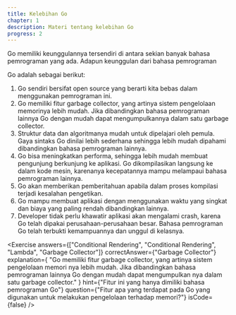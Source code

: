---
title: Kelebihan Go
chapter: 1
description: Materi tentang kelebihan Go
progress: 2
---

Go memiliki keunggulannya tersendiri di antara sekian banyak bahasa pemrograman yang ada.
Adapun keunggulan dari bahasa pemrograman

Go adalah sebagai berikut:

1. Go sendiri bersifat open source yang berarti kita bebas dalam menggunakan pemrograman ini.
2. Go memiliki fitur garbage collector, yang artinya sistem pengelolaan memorinya lebih mudah.
   Jika dibandingkan bahasa pemrograman lainnya Go dengan mudah dapat mengumpulkannya dalam satu garbage collector.
3. Struktur data dan algoritmanya mudah untuk dipelajari oleh pemula. Gaya sintaks Go dinilai lebih sederhana
   sehingga lebih mudah dipahami dibandingkan bahasa pemrograman lainnya.
4. Go bisa meningkatkan performa, sehingga lebih mudah membuat pengunjung berkunjung ke aplikasi.
   Go dikompilasikan langsung ke dalam kode mesin, karenanya kecepatannya mampu melampaui bahasa pemrograman lainnya.
5. Go akan memberikan pemberitahuan apabila dalam proses kompilasi terjadi kesalahan pengetikan.
6. Go mampu membuat aplikasi dengan menggunakan waktu yang singkat dan biaya yang paling rendah dibandingkan lainnya.
7. Developer tidak perlu khawatir aplikasi akan mengalami crash, karena Go telah dipakai perusahaan-perusahaan besar.
   Bahasa pemrograman Go telah terbukti kemampuannya dan unggul di kelasnya.

<Exercise
  answers={["Conditional Rendering", "Conditional Rendering", "Lambda", "Garbage Collector"]}
  correctAnswer={"Garbage Collector"}
  explanation={
    "Go memiliki fitur garbage collector, yang artinya sistem pengelolaan memori nya lebih mudah. Jika dibandingkan bahasa pemrograman lainnya Go dengan mudah dapat mengumpulkan nya dalam satu garbage collector."
  }
  hint={"Fitur ini yang hanya dimiliki bahasa pemrograman Go"}
  question={"Fitur apa yang terdapat pada Go yang digunakan untuk melakukan pengelolaan terhadap memori?"}
  isCode={false}
/>
